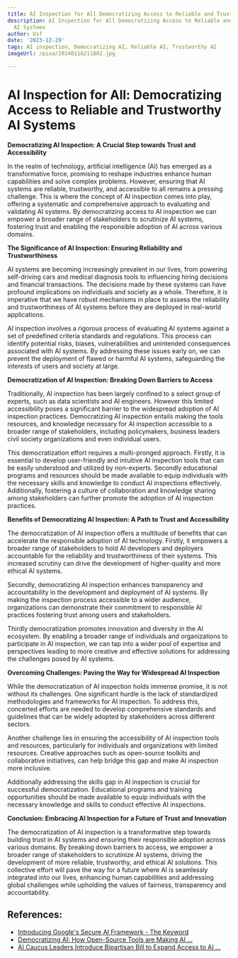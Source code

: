 ```yaml
---
title: AI Inspection for All Democratizing Access to Reliable and Trustworthy AI Systems
description: AI Inspection for All Democratizing Access to Reliable and Trustworthy
  AI Systems
author: Usf
date: '2023-12-29'
tags: AI inspection, Democratizing AI, Reliable AI, Trustworthy AI
imageUrl: /pixa/20240116211802.jpg

---
```

# AI Inspection for All: Democratizing Access to Reliable and Trustworthy AI Systems

**Democratizing AI Inspection: A Crucial Step towards Trust and Accessibility**

In the realm of technology, artificial intelligence (AI) has emerged as a transformative force, promising  to reshape industries enhance human capabilities and solve complex problems. However, ensuring that AI systems are reliable,  trustworthy, and accessible to  all remains a pressing challenge. This is where the concept of AI inspection comes into play, offering a systematic and comprehensive approach to evaluating and validating AI systems. By  democratizing access to AI inspection we can empower a broader range  of stakeholders to scrutinize AI systems, fostering trust and enabling the responsible adoption of AI across various domains.

**The Significance of AI Inspection:  Ensuring Reliability and Trustworthiness**

AI systems are becoming increasingly prevalent in  our lives, from powering self-driving cars and medical diagnosis tools to influencing hiring decisions  and financial transactions. The decisions made by these systems can have profound implications on individuals and society as a whole. Therefore, it is imperative that we have robust  mechanisms  in place to assess the reliability  and  trustworthiness of AI systems before they are  deployed in real-world applications.

AI inspection involves a rigorous process of evaluating AI systems against  a set of predefined criteria standards and regulations. This process can identify potential  risks,  biases, vulnerabilities and  unintended consequences associated with AI systems. By addressing these issues  early on, we  can prevent  the  deployment  of  flawed or harmful AI systems, safeguarding the interests of users and society at  large.

**Democratization of AI Inspection: Breaking Down Barriers to Access**

Traditionally,  AI inspection has been largely confined to a select group of experts, such as data scientists and AI engineers. However  this limited accessibility poses a significant barrier to the widespread adoption of  AI inspection practices. Democratizing AI inspection  entails making the tools resources, and  knowledge necessary for AI inspection accessible  to a broader range of  stakeholders, including policymakers, business leaders civil society organizations and even individual users.

This  democratization effort requires a multi-pronged approach. Firstly,  it is essential to develop user-friendly and intuitive AI inspection tools that can be easily understood and utilized by non-experts. Secondly educational programs and resources should be  made available to equip individuals with the necessary skills and  knowledge to  conduct AI inspections effectively. Additionally, fostering a culture of collaboration and knowledge sharing  among stakeholders can further promote the adoption of  AI inspection practices.

**Benefits of Democratizing AI Inspection:  A Path to  Trust and Accessibility**

The democratization of AI inspection offers a multitude of benefits that can accelerate  the responsible adoption of AI technology. Firstly, it empowers a broader range of stakeholders to hold AI developers and deployers accountable for  the  reliability and trustworthiness of their  systems. This increased scrutiny can drive the development of higher-quality and more ethical AI systems.

Secondly, democratizing AI inspection enhances transparency and accountability in the development  and deployment of AI systems. By making the inspection process accessible to a wider audience, organizations can demonstrate their commitment to responsible AI practices fostering trust among users and stakeholders.

Thirdly democratization promotes innovation and  diversity in the AI ecosystem. By enabling a broader range of individuals and organizations to participate  in AI inspection, we  can tap into a wider  pool of expertise and perspectives leading to more creative  and effective solutions for addressing the challenges posed by AI  systems.

**Overcoming Challenges: Paving the Way for Widespread  AI Inspection**

While the democratization of AI inspection holds  immense promise, it is not without its challenges. One significant hurdle is the lack of standardized methodologies and  frameworks for AI inspection. To address this, concerted efforts are needed to develop comprehensive standards and  guidelines that can be widely adopted by stakeholders across different sectors.

Another challenge lies in ensuring the  accessibility of AI inspection tools and resources, particularly for individuals and organizations with limited resources. Creative approaches such as  open-source toolkits and collaborative initiatives,  can help bridge  this gap  and make  AI inspection more inclusive.

Additionally addressing the skills gap in AI inspection is crucial for successful  democratization.  Educational programs and training  opportunities should be made  available to  equip individuals with the necessary knowledge and skills to conduct effective AI inspections.

**Conclusion: Embracing AI Inspection for a  Future of Trust  and Innovation**

The democratization of AI inspection is a transformative step towards  building trust in AI systems and  ensuring their responsible adoption across various domains. By  breaking down barriers to access, we  empower a broader range of stakeholders  to scrutinize AI systems, driving the development of more reliable, trustworthy, and ethical AI  solutions. This collective effort  will pave the way for a future where AI is seamlessly integrated into our lives, enhancing  human capabilities and addressing global challenges  while upholding the values of fairness, transparency and accountability.

## References:
- [Introducing Google's Secure AI Framework - The Keyword](https://blog.google/technology/safety-security/introducing-googles-secure-ai-framework/)
- [Democratizing AI: How Open-Source Tools are Making AI ...](https://ongraphtech.medium.com/democratizing-ai-how-open-source-tools-are-making-ai-accessible-to-all-cba6ef3a7b4d)
- [AI Caucus Leaders Introduce Bipartisan Bill to Expand Access to AI ...](https://obernolte.house.gov/media/press-releases/ai-caucus-leaders-introduce-bipartisan-bill-expand-access-ai-research)
